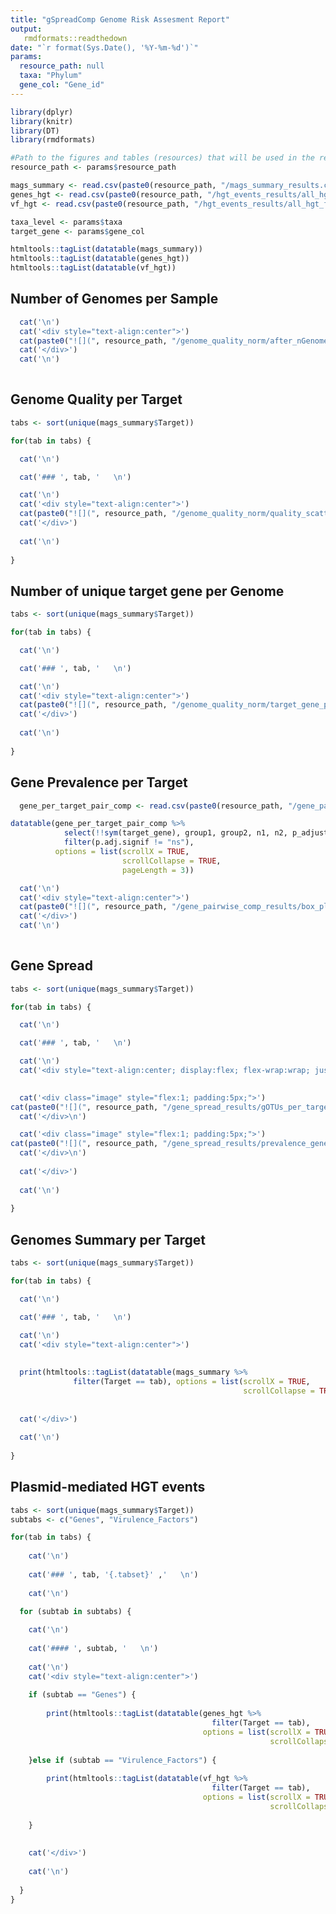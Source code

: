 ```yaml
---
title: "gSpreadComp Genome Risk Assesment Report"
output:
   rmdformats::readthedown
date: "`r format(Sys.Date(), '%Y-%m-%d')`"
params:
  resource_path: null
  taxa: "Phylum"
  gene_col: "Gene_id"
---
```



```r
library(dplyr)
library(knitr)
library(DT)
library(rmdformats)

#Path to the figures and tables (resources) that will be used in the report
resource_path <- params$resource_path

mags_summary <- read.csv(paste0(resource_path, "/mags_summary_results.csv"))
genes_hgt <- read.csv(paste0(resource_path, "/hgt_events_results/all_hgt_found_gene.csv"))
vf_hgt <- read.csv(paste0(resource_path, "/hgt_events_results/all_hgt_found_vf.csv"))

taxa_level <- params$taxa
target_gene <- params$gene_col

htmltools::tagList(datatable(mags_summary))
htmltools::tagList(datatable(genes_hgt))
htmltools::tagList(datatable(vf_hgt))

```

## Number of Genomes per Sample
```r

  cat('\n')
  cat('<div style="text-align:center">')
  cat(paste0("![](", resource_path, "/genome_quality_norm/after_nGenomes_violin_plot.pdf){height=550px width=100%}"))
  cat('</div>')
  cat('\n')
  
```

## Genome Quality per Target {.tabset} 

```r
tabs <- sort(unique(mags_summary$Target))

for(tab in tabs) {

  cat('\n')

  cat('### ', tab, '   \n')

  cat('\n')
  cat('<div style="text-align:center">')
  cat(paste0("![](", resource_path, "/genome_quality_norm/quality_scatter_", tab, "_plot.pdf){height=510px width=700px}"))
  cat('</div>')
  
  cat('\n')
  
}
```


## Number of unique target gene per Genome {.tabset} 

```r
tabs <- sort(unique(mags_summary$Target))

for(tab in tabs) {

  cat('\n')

  cat('### ', tab, '   \n')

  cat('\n')
  cat('<div style="text-align:center">')
  cat(paste0("![](", resource_path, "/genome_quality_norm/target_gene_per_genome_hist_", tab, "_plot.pdf){height=510px width=700px}"))
  cat('</div>')
  
  cat('\n')
  
}
```


## Gene Prevalence per Target


```r

  gene_per_target_pair_comp <- read.csv(paste0(resource_path, "/gene_pairwise_comp_results/gene_per_target_pairwise_comp.csv"))

datatable(gene_per_target_pair_comp %>%
            select(!!sym(target_gene), group1, group2, n1, n2, p_adjusted, p.adj.signif) %>%
            filter(p.adj.signif != "ns"),
          options = list(scrollX = TRUE,
                         scrollCollapse = TRUE,
                         pageLength = 3))


```

```r

  cat('\n')
  cat('<div style="text-align:center">')
  cat(paste0("![](", resource_path, "/gene_pairwise_comp_results/box_plot_gene_prevalence_per_library.pdf){height=800px width=100%}"))
  cat('</div>')
  cat('\n')
  
```


## Gene Spread {.tabset} 

```r
tabs <- sort(unique(mags_summary$Target))

for(tab in tabs) {

  cat('\n')

  cat('### ', tab, '   \n')

  cat('\n')
  cat('<div style="text-align:center; display:flex; flex-wrap:wrap; justify-content:center;">')

  
  cat('<div class="image" style="flex:1; padding:5px;">')
cat(paste0("![](", resource_path, "/gene_spread_results/gOTUs_per_target_gene_barplot_", taxa_level,"_", tab, ".pdf){height=700px width=100%}"))
  cat('</div>\n')

  cat('<div class="image" style="flex:1; padding:5px;">')
cat(paste0("![](", resource_path, "/gene_spread_results/prevalence_gene_", taxa_level,"_", tab, ".pdf){height=700px width=100%}"))
  cat('</div>\n')
  
  cat('</div>')
  
  cat('\n')
  
}
```




## Genomes Summary per Target {.tabset} 

```r
tabs <- sort(unique(mags_summary$Target))

for(tab in tabs) {

  cat('\n')

  cat('### ', tab, '   \n')

  cat('\n')
  cat('<div style="text-align:center">')
  
  
  print(htmltools::tagList(datatable(mags_summary %>%
              filter(Target == tab), options = list(scrollX = TRUE,
                                                    scrollCollapse = TRUE))))
  
  
  cat('</div>')
  
  cat('\n')
  
}
```

## Plasmid-mediated HGT events {.tabset} 

```r
tabs <- sort(unique(mags_summary$Target))
subtabs <- c("Genes", "Virulence_Factors")

for(tab in tabs) {
  
    cat('\n')
  
    cat('### ', tab, '{.tabset}' ,'   \n')
  
    cat('\n')
  
  for (subtab in subtabs) {

    cat('\n')
  
    cat('#### ', subtab, '   \n')
  
    cat('\n')
    cat('<div style="text-align:center">')
    
    if (subtab == "Genes") {
      
        print(htmltools::tagList(datatable(genes_hgt %>%
                                             filter(Target == tab),
                                           options = list(scrollX = TRUE,
                                                          scrollCollapse = TRUE))))
      
    }else if (subtab == "Virulence_Factors") {
      
        print(htmltools::tagList(datatable(vf_hgt %>% 
                                             filter(Target == tab),
                                           options = list(scrollX = TRUE,
                                                          scrollCollapse = TRUE))))
      
    }
    
    
    cat('</div>')
    
    cat('\n')
    
  }
}
```
